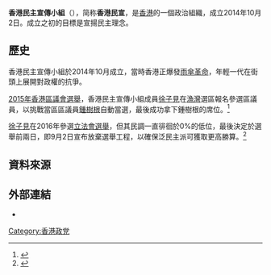 {{香港政黨表
|中文名稱=香港民主宣傳小組
|英文名稱=Hong Kong Group Of Democracy Promotion
|黨徽文件名 = [[File:Hong_Kong_Group_Of_Democracy_Promotion_Logo.jpg|150px]]
|色彩編碼=#FFDD33
|主席=
|頭銜1=召集人
|創立= 2014年10月2日
|總部=
|黨員人數=
|象徵顏色=
|政黨黨歌=
|政黨口號=讓民主 遍地開花！
|立法會議席=
|區議會議席=
|政治派系=[[泛民主派|泛民主派]]
|意識形態=[[直接民主|直接民主]]
|政治立场=[[中間偏左|中間偏左]]
|網站=https://hkgdp.wordpress.com/
}}
'''香港民主宣傳小組'''（{{lang-en|Hong Kong Group Of Democracy Promotion}}），简称'''香港民宣'''，是[[香港|香港]]的一個政治組織，成立2014年10月2日。成立之初的目標是宣揚民主理念。

== 歷史 ==
香港民主宣傳小組於2014年10月成立，當時香港正爆發[[雨傘革命|雨傘革命]]，年輕一代在街頭上展開對政權的抗爭。

[[2015年香港區議會選舉|2015年香港區議會選舉]]，香港民主宣傳小組成員[[徐子見|徐子見]]在[[漁灣|漁灣]]選區報名參選區議員，以挑戰當區區議員[[鍾樹根|鍾樹根]]自動當選，最後成功拿下鍾樹根的席位。<ref>{{Cite web |url=http://www.hk01.com/%E7%A4%BE%E5%8D%80/6452/-%E5%8D%80%E8%AD%B0%E5%93%A1%E6%90%9E%E7%B7%8A%E4%B9%9C-%E7%B5%82%E6%9C%89%E8%BE%A6%E4%BA%8B%E8%99%95%E7%9A%84%E5%BE%90%E5%AD%90%E8%A6%8B-%E7%B9%BC%E7%BA%8C%E8%A1%97%E4%B8%8A%E8%BF%8E%E9%A2%A8 |title=存档副本 |access-date=2016-12-25 |archive-date=2016-05-07 |archive-url=https://web.archive.org/web/20160507051653/http://www.hk01.com/%E7%A4%BE%E5%8D%80/6452/-%E5%8D%80%E8%AD%B0%E5%93%A1%E6%90%9E%E7%B7%8A%E4%B9%9C-%E7%B5%82%E6%9C%89%E8%BE%A6%E4%BA%8B%E8%99%95%E7%9A%84%E5%BE%90%E5%AD%90%E8%A6%8B-%E7%B9%BC%E7%BA%8C%E8%A1%97%E4%B8%8A%E8%BF%8E%E9%A2%A8 |dead-url=no }}</ref>

[[徐子見|徐子見]]在2016年參選[[2016年香港立法會選舉|立法會選舉]]，但其民調一直徘徊於0%的低位，最後決定於選舉前兩日，即9月2日宣布放棄選舉工程，以確保泛民主派可獲取更高勝算。<ref>{{Cite web |url=https://www.thestandnews.com/politics/%E7%82%BA%E5%A4%A7%E5%B1%80%E7%B4%9B%E6%A3%84%E4%BF%9D-%E5%BE%90%E5%AD%90%E8%A6%8B%E5%AE%A3%E4%BD%88%E6%A3%84%E9%81%B8-%E5%85%8D%E5%BB%BA%E5%88%B6%E6%BC%81%E4%BA%BA%E5%BE%97%E5%88%A9/ |title=【為大局紛棄保】徐子見宣佈棄選　免建制漁人得利 |access-date=2016-12-25 |archive-date=2020-09-22 |archive-url=https://web.archive.org/web/20200922174837/https://www.thestandnews.com/politics/%E7%82%BA%E5%A4%A7%E5%B1%80%E7%B4%9B%E6%A3%84%E4%BF%9D-%E5%BE%90%E5%AD%90%E8%A6%8B%E5%AE%A3%E4%BD%88%E6%A3%84%E9%81%B8-%E5%85%8D%E5%BB%BA%E5%88%B6%E6%BC%81%E4%BA%BA%E5%BE%97%E5%88%A9/ |dead-url=no }}</ref>


== 資料來源 ==
<references/>

== 外部連結 ==
*{{facebook|hkgdp|香港民主宣傳小組}}

{{香港政黨}}
{{雨傘革命}}

[[Category:香港政党|Category:香港政党]]